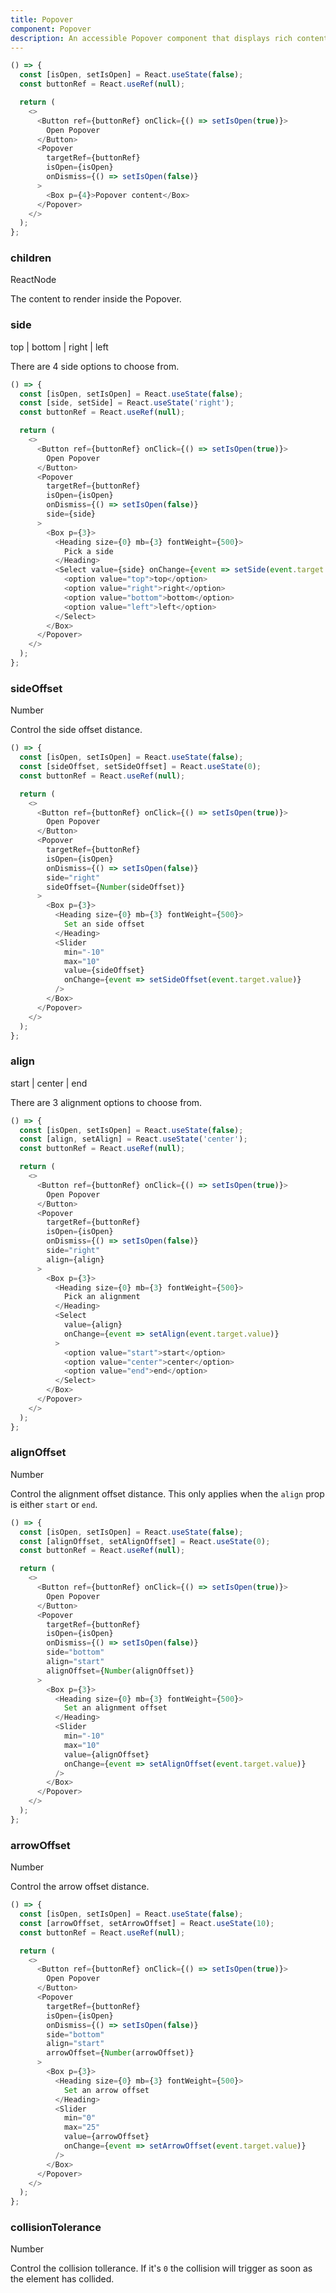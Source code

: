 ```yaml
---
title: Popover
component: Popover
description: An accessible Popover component that displays rich content as a result of clicking on a target.
---
```


```js live removeFragment
() => {
  const [isOpen, setIsOpen] = React.useState(false);
  const buttonRef = React.useRef(null);

  return (
    <>
      <Button ref={buttonRef} onClick={() => setIsOpen(true)}>
        Open Popover
      </Button>
      <Popover
        targetRef={buttonRef}
        isOpen={isOpen}
        onDismiss={() => setIsOpen(false)}
      >
        <Box p={4}>Popover content</Box>
      </Popover>
    </>
  );
};
```

### children

<Prop>ReactNode</Prop>

The content to render inside the Popover.

### side

<Prop isOptional default="bottom">
  top | bottom | right | left
</Prop>

There are 4 side options to choose from.

```js live removeFragment
() => {
  const [isOpen, setIsOpen] = React.useState(false);
  const [side, setSide] = React.useState('right');
  const buttonRef = React.useRef(null);

  return (
    <>
      <Button ref={buttonRef} onClick={() => setIsOpen(true)}>
        Open Popover
      </Button>
      <Popover
        targetRef={buttonRef}
        isOpen={isOpen}
        onDismiss={() => setIsOpen(false)}
        side={side}
      >
        <Box p={3}>
          <Heading size={0} mb={3} fontWeight={500}>
            Pick a side
          </Heading>
          <Select value={side} onChange={event => setSide(event.target.value)}>
            <option value="top">top</option>
            <option value="right">right</option>
            <option value="bottom">bottom</option>
            <option value="left">left</option>
          </Select>
        </Box>
      </Popover>
    </>
  );
};
```

### sideOffset

<Prop isOptional default="-3">
  Number
</Prop>

Control the side offset distance.

```js live removeFragment
() => {
  const [isOpen, setIsOpen] = React.useState(false);
  const [sideOffset, setSideOffset] = React.useState(0);
  const buttonRef = React.useRef(null);

  return (
    <>
      <Button ref={buttonRef} onClick={() => setIsOpen(true)}>
        Open Popover
      </Button>
      <Popover
        targetRef={buttonRef}
        isOpen={isOpen}
        onDismiss={() => setIsOpen(false)}
        side="right"
        sideOffset={Number(sideOffset)}
      >
        <Box p={3}>
          <Heading size={0} mb={3} fontWeight={500}>
            Set an side offset
          </Heading>
          <Slider
            min="-10"
            max="10"
            value={sideOffset}
            onChange={event => setSideOffset(event.target.value)}
          />
        </Box>
      </Popover>
    </>
  );
};
```

### align

<Prop isOptional default="center">
  start | center | end
</Prop>

There are 3 alignment options to choose from.

```js live removeFragment
() => {
  const [isOpen, setIsOpen] = React.useState(false);
  const [align, setAlign] = React.useState('center');
  const buttonRef = React.useRef(null);

  return (
    <>
      <Button ref={buttonRef} onClick={() => setIsOpen(true)}>
        Open Popover
      </Button>
      <Popover
        targetRef={buttonRef}
        isOpen={isOpen}
        onDismiss={() => setIsOpen(false)}
        side="right"
        align={align}
      >
        <Box p={3}>
          <Heading size={0} mb={3} fontWeight={500}>
            Pick an alignment
          </Heading>
          <Select
            value={align}
            onChange={event => setAlign(event.target.value)}
          >
            <option value="start">start</option>
            <option value="center">center</option>
            <option value="end">end</option>
          </Select>
        </Box>
      </Popover>
    </>
  );
};
```

### alignOffset

<Prop isOptional default="0">
  Number
</Prop>

Control the alignment offset distance. This only applies when the `align` prop is either `start` or `end`.

```js live removeFragment
() => {
  const [isOpen, setIsOpen] = React.useState(false);
  const [alignOffset, setAlignOffset] = React.useState(0);
  const buttonRef = React.useRef(null);

  return (
    <>
      <Button ref={buttonRef} onClick={() => setIsOpen(true)}>
        Open Popover
      </Button>
      <Popover
        targetRef={buttonRef}
        isOpen={isOpen}
        onDismiss={() => setIsOpen(false)}
        side="bottom"
        align="start"
        alignOffset={Number(alignOffset)}
      >
        <Box p={3}>
          <Heading size={0} mb={3} fontWeight={500}>
            Set an alignment offset
          </Heading>
          <Slider
            min="-10"
            max="10"
            value={alignOffset}
            onChange={event => setAlignOffset(event.target.value)}
          />
        </Box>
      </Popover>
    </>
  );
};
```

### arrowOffset

<Prop isOptional default="6">
  Number
</Prop>

Control the arrow offset distance.

```js live removeFragment
() => {
  const [isOpen, setIsOpen] = React.useState(false);
  const [arrowOffset, setArrowOffset] = React.useState(10);
  const buttonRef = React.useRef(null);

  return (
    <>
      <Button ref={buttonRef} onClick={() => setIsOpen(true)}>
        Open Popover
      </Button>
      <Popover
        targetRef={buttonRef}
        isOpen={isOpen}
        onDismiss={() => setIsOpen(false)}
        side="bottom"
        align="start"
        arrowOffset={Number(arrowOffset)}
      >
        <Box p={3}>
          <Heading size={0} mb={3} fontWeight={500}>
            Set an arrow offset
          </Heading>
          <Slider
            min="0"
            max="25"
            value={arrowOffset}
            onChange={event => setArrowOffset(event.target.value)}
          />
        </Box>
      </Popover>
    </>
  );
};
```

### collisionTolerance

<Prop isOptional default="0">
  Number
</Prop>

Control the collision tollerance. If it's `0` the collision will trigger as soon as the element has collided.
